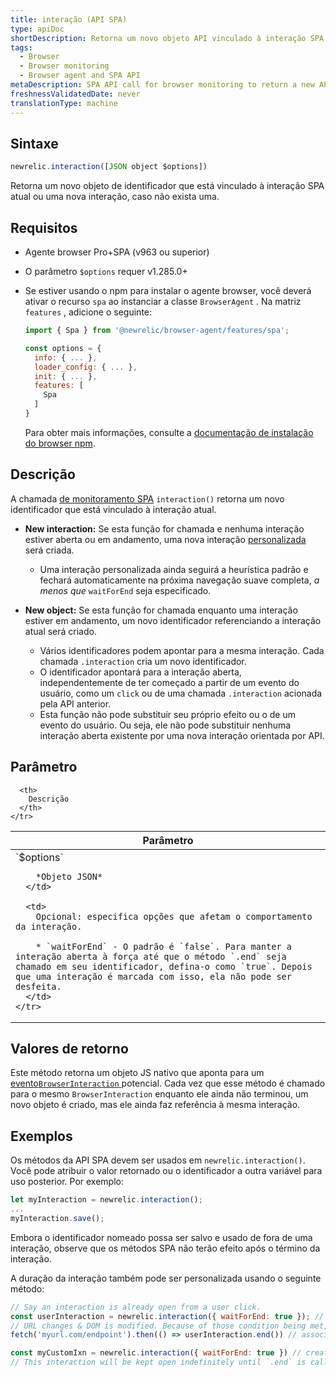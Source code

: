 ```yaml
---
title: interação (API SPA)
type: apiDoc
shortDescription: Retorna um novo objeto API vinculado à interação SPA atual.
tags:
  - Browser
  - Browser monitoring
  - Browser agent and SPA API
metaDescription: SPA API call for browser monitoring to return a new API object that is bound to the current interaction.
freshnessValidatedDate: never
translationType: machine
---
```


## Sintaxe

```js
newrelic.interaction([JSON object $options])
```

Retorna um novo objeto de identificador que está vinculado à interação SPA atual ou uma nova interação, caso não exista uma.

## Requisitos

* Agente browser Pro+SPA (v963 ou superior)

* O parâmetro `$options` requer v1.285.0+

* Se estiver usando o npm para instalar o agente browser, você deverá ativar o recurso `spa` ao instanciar a classe `BrowserAgent` . Na matriz `features` , adicione o seguinte:

  ```js
  import { Spa } from '@newrelic/browser-agent/features/spa';

  const options = {
    info: { ... },
    loader_config: { ... },
    init: { ... },
    features: [
      Spa
    ]
  }
  ```

  Para obter mais informações, consulte a [documentação de instalação do browser npm](https://www.npmjs.com/package/@newrelic/browser-agent#new-relic-browser-agent).

## Descrição

A chamada [de monitoramento SPA](/docs/browser/single-page-app-monitoring/get-started/introduction-single-page-app-monitoring) `interaction()` retorna um novo identificador que está vinculado à interação atual.

* <DNT>**New interaction:**</DNT> Se esta função for chamada e nenhuma interação estiver aberta ou em andamento, uma nova interação [personalizada](/docs/browser/single-page-app-monitoring/use-spa-data/spa-data-collection#api-custom-events) será criada.
  * Uma interação personalizada ainda seguirá a heurística padrão e fechará automaticamente na próxima navegação suave completa, *a menos que* `waitForEnd` seja especificado.

* <DNT>**New object:**</DNT> Se esta função for chamada enquanto uma interação estiver em andamento, um novo identificador referenciando a interação atual será criado.

  * Vários identificadores podem apontar para a mesma interação. Cada chamada `.interaction` cria um novo identificador.
  * O identificador apontará para a interação aberta, independentemente de ter começado a partir de um evento do usuário, como um `click` ou de uma chamada `.interaction` acionada pela API anterior.
  * Esta função não pode substituir seu próprio efeito ou o de um evento do usuário. Ou seja, ele não pode substituir nenhuma interação aberta existente por uma nova interação orientada por API.

## Parâmetro

<table>
  <thead>
    <tr>
      <th width="25%">
        Parâmetro
      </th>

      <th>
        Descrição
      </th>
    </tr>
  </thead>

  <tbody>
    <tr>
      <td>
        `$options`

        *Objeto JSON*
      </td>

      <td>
        Opcional: especifica opções que afetam o comportamento da interação.

        * `waitForEnd` - O padrão é `false`. Para manter a interação aberta à força até que o método `.end` seja chamado em seu identificador, defina-o como `true`. Depois que uma interação é marcada com isso, ela não pode ser desfeita.
      </td>
    </tr>
  </tbody>
</table>

## Valores de retorno

Este método retorna um objeto JS nativo que aponta para um [evento`BrowserInteraction` ](/docs/insights/explore-data/attributes/browser-default-attributes-insights#browserinteraction-attributes)potencial. Cada vez que esse método é chamado para o mesmo `BrowserInteraction` enquanto ele ainda não terminou, um novo objeto é criado, mas ele ainda faz referência à mesma interação.

## Exemplos

Os métodos da API SPA devem ser usados em `newrelic.interaction()`. Você pode atribuir o valor retornado ou o identificador a outra variável para uso posterior. Por exemplo:

```js
let myInteraction = newrelic.interaction();
...
myInteraction.save();
```

Embora o identificador nomeado possa ser salvo e usado de fora de uma interação, observe que os métodos SPA não terão efeito após o término da interação.

A duração da interação também pode ser personalizada usando o seguinte método:

```js
// Say an interaction is already open from a user click.
const userInteraction = newrelic.interaction({ waitForEnd: true }); // grabs the current interaction in-progress & keep it open
// URL changes & DOM is modified. Because of those condition being met, interaction will be saved but is kept open.
fetch('myurl.com/endpoint').then(() => userInteraction.end()) // associate this request to the interaction before completing this BrowserInteraction

const myCustomIxn = newrelic.interaction({ waitForEnd: true }) // create a new api-triggered interaction
// This interaction will be kept open indefinitely until `.end` is called, and no new interaction will start, custom or otherwise. AjaxRequest will continue to buffer under this interaction until it is closed.
```
